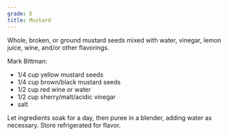 ```yaml
---
grade: D
title: Mustard
---
```

Whole, broken, or ground mustard seeds mixed with water, vinegar, lemon juice, 
wine, and/or other flavorings.


Mark Bittman:

- 1/4 cup yellow mustard seeds
- 1/4 cup brown/black mustard seeds
- 1/2 cup red wine or water
- 1/2 cup sherry/malt/acidic vinegar
- salt

Let ingredients soak for a day, then puree in a blender, adding water as
necessary. Store refrigerated for flavor.